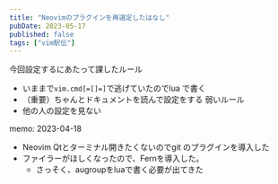 ```yaml
---
title: "Neovimのプラグインを再選定したはなし"
pubDate: 2023-05-17
published: false
tags: ["vim駅伝"]
---
```


今回設定するにあたって課したルール

- いままで`vim.cmd[=[]=]`で逃げていたのでlua で書く
- （重要）ちゃんとドキュメントを読んで設定をする
  弱いルール
- 他の人の設定を見ない

memo:
2023-04-18

- Neovim Qtとターミナル開きたくないのでgit のプラグインを導入した
- ファイラーがほしくなったので、Fernを導入した。
  - さっそく、augroupをluaで書く必要が出てきた
